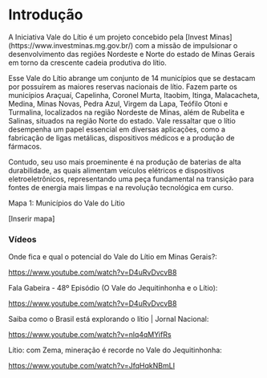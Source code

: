 # Introdução

A Iniciativa Vale do Lítio é um projeto concebido pela \[Invest Minas\](https://www.investminas.mg.gov.br/) com a missão de impulsionar o desenvolvimento das regiões Nordeste e Norte do estado de Minas Gerais em torno da crescente cadeia produtiva do lítio.

Esse Vale do Lítio abrange um conjunto de 14 municípios que se destacam por possuírem as maiores reservas nacionais de lítio. Fazem parte os municípios Araçuaí, Capelinha, Coronel Murta, Itaobim, Itinga, Malacacheta, Medina, Minas Novas, Pedra Azul, Virgem da Lapa, Teófilo Otoni e Turmalina, localizados na região Nordeste de Minas, além de Rubelita e Salinas, situados na região Norte do estado. Vale ressaltar que o lítio desempenha um papel essencial em diversas aplicações, como a fabricação de ligas metálicas, dispositivos médicos e a produção de fármacos.

Contudo, seu uso mais proeminente é na produção de baterias de alta durabilidade, as quais alimentam veículos elétricos e dispositivos eletroeletrônicos, representando uma peça fundamental na transição para fontes de energia mais limpas e na revolução tecnológica em curso.

Mapa 1: Municípios do Vale do Lítio

\[Inserir mapa\]

###  Vídeos

Onde fica e qual o potencial do Vale do Lítio em Minas Gerais?:

<https://www.youtube.com/watch?v=D4uRvDvcvB8>

Fala Gabeira - 48º Episódio (O Vale do Jequitinhonha e o Lítio):

<https://www.youtube.com/watch?v=D4uRvDvcvB8>

Saiba como o Brasil está explorando o lítio \| Jornal Nacional:

<https://www.youtube.com/watch?v=nlq4qMYifRs>

Lítio: com Zema, mineração é recorde no Vale do Jequitinhonha:

<https://www.youtube.com/watch?v=JfqHqkNBmLI>
